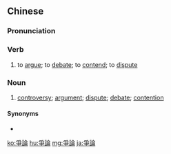 {{also|争论}}
==Chinese==
{{zh-forms|s=争论}}

===Pronunciation===
{{zh-pron
|m=zhēnglùn
|c=zang1 leon6
|h=pfs=chên-lun
|mn=qz:chng-lūn/tw,xm,zz:cheng-lūn
|ma=Zh-zhenglùn.ogg
|cat=v,n
}}

===Verb===
{{zh-verb}}

# to [[argue]]; to [[debate]]; to [[contend]]; to [[dispute]]

===Noun===
{{zh-noun}}

# [[controversy]]; [[argument]]; [[dispute]]; [[debate]]; [[contention]] {{zh-mw|m:次|m:場}}
#: {{zh-x|學術 爭論|academic '''debate'''}}
#: {{zh-x|一 個 爭論 的 焦點|a point of '''contention'''}}

====Synonyms====
* {{zh-l|爭議}}

{{zh-cat|Elementary}}

[[ko:爭論]]
[[hu:爭論]]
[[mg:爭論]]
[[ja:爭論]]